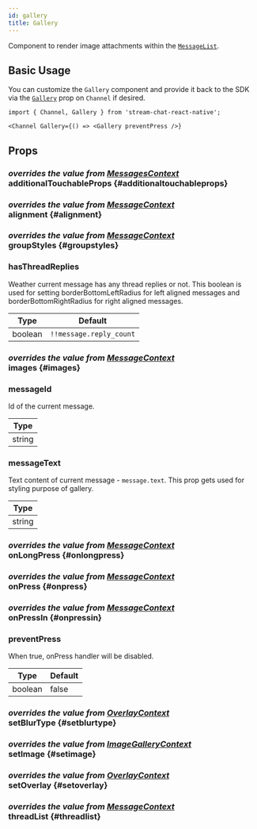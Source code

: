 ```yaml
---
id: gallery
title: Gallery
---
```






Component to render image attachments within the [`MessageList`](./message_list.mdx).

## Basic Usage

You can customize the `Gallery` component and provide it back to the SDK via the [`Gallery`](../core-components/channel.mdx#gallery) prop on `Channel` if desired.

```tsx
import { Channel, Gallery } from 'stream-chat-react-native';

<Channel Gallery={() => <Gallery preventPress />}
```

## Props

### <div class="label description">_overrides the value from [MessagesContext](../contexts/messages_context.mdx#additionaltouchableprops)_</div> additionalTouchableProps {#additionaltouchableprops}

<AdditionalTouchableProps />

### <div class="label description">_overrides the value from [MessageContext](../contexts/message_context.mdx#alignment)_</div> alignment {#alignment}

<Alignment />

### <div class="label description">_overrides the value from [MessageContext](../contexts/message_context.mdx#groupstyles)_</div> groupStyles {#groupstyles}

<GroupStyles />

### hasThreadReplies

Weather current message has any thread replies or not. This boolean is used for setting borderBottomLeftRadius for left aligned messages and borderBottomRightRadius for right aligned messages.

| Type | Default |
| - | - |
| boolean | `!!message.reply_count` |

### <div class="label description">_overrides the value from [MessageContext](../contexts/message_context.mdx#images)_</div> images {#images}

<Images />

### messageId

Id of the current message.

| Type |
| - |
| string |

### messageText

Text content of current message - `message.text`. This prop gets used for styling purpose of gallery.

| Type |
| - |
| string |

### <div class="label description">_overrides the value from [MessageContext](../contexts/message_context.mdx#onlongpress)_</div> onLongPress {#onlongpress}

<OnLongPress />

### <div class="label description">_overrides the value from [MessageContext](../contexts/message_context.mdx#onpress)_</div> onPress {#onpress}

<OnPress />

### <div class="label description">_overrides the value from [MessageContext](../contexts/message_context.mdx#onpressin)_</div> onPressIn {#onpressin}

<OnPressIn />

### preventPress

When true, onPress handler will be disabled.

| Type | Default |
| - | - |
| boolean | false |

### <div class="label description">_overrides the value from [OverlayContext](../contexts/overlay_context.mdx#setblurtype)_</div> setBlurType {#setblurtype}

<SetBlurType />

### <div class="label description">_overrides the value from [ImageGalleryContext](../contexts/image_gallery_context.mdx#setimage)_</div> setImage {#setimage}

<SetImage />

### <div class="label description">_overrides the value from [OverlayContext](../contexts/overlay_context.mdx#setoverlay)_</div> setOverlay {#setoverlay}

<SetOverlay />

### <div class="label description">_overrides the value from [MessageContext](../contexts/message_context.mdx#threadlist)_</div> threadList {#threadlist}

<ThreadList />

